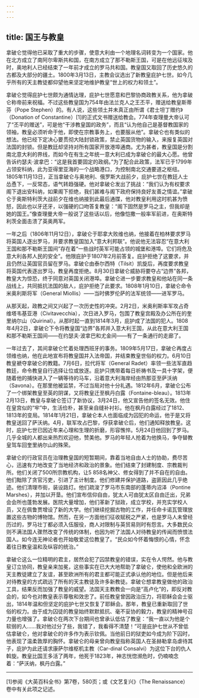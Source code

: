 ```yaml
---
---
---
```

title: 国王与教皇
---




拿破仑觉得他已采取了重大的步骤，使意大利由一个地理名词转变为一个国家。他在北方成立了南阿尔卑斯共和国，在南方成立了那不勒斯王国，可是在他远征埃及时，奥地利人已经结束了一年前才成立的罗马共和国。教皇国又取回了历史悠久的古都及大部分的疆土。1800年3月13日，主教会议选出了新教皇庇护七世。如今几乎所有的天主教徒都仰望他来坚定地维护教皇“世上的权力和领土”。

拿破仑觉得庇护七世颇为通情达理，庇护七世愿意和巴黎协商政教关系，他为拿破仑称帝前来祝福。不过这些教皇国为754年由法兰克人之王丕平，赠送给教皇斯蒂芬（Pope Stephen）的。有人说，这些领土并未真正由所谓《君士坦丁赠约》（Donation of Constantine）[1]的正式文书赠送给教会。774年查理曼大帝认可了“丕平的赠送”，可是他“干涉教皇国的政务”，而且“认为他自己是基督教国家的领袖，教皇必须听命于他，即使在宗教事务上，也要服从他”。拿破仑也有类似的想法。他已经下定决心要贯彻大陆封锁政策，禁止英国货物的输入，来报复英国对法国的封锁。但是教廷却坚持对所有国家开放港埠通商。尤为甚者，教皇国是分割南北意大利的界线，而如今在有生之年统一意大利已成为拿破仑的最大心愿。他曾告诉约瑟夫·波拿巴：“这是我首要固定的政纲。”为了配合此政策，法军已于1799年占领安科纳，此为亚得里亚海的一个战略港口，为控制南北交通要道之枢纽。1805年11月13日，正当拿破仑与奥地利、俄罗斯大战前夕，庇护七世在教廷人士怂恿下，一反常态，语气转趋强硬。他对拿破仑发出了挑战：“我们认为有权要求阁下退出安科纳，如果阁下拒绝，我们甚难与阁下政府保持良好友善之情谊。”拿破仑于奥斯特利茨大战前夕在维也纳接到此最后通牒，他对教皇利用这时机甚为愤怒，因此也以牙还牙，以强硬的口吻答复教皇：“阁下固然是罗马之主，但我却是她的国王。”像查理曼大帝一般说了这些话以后，他像恺撒一般率军前进，在奥斯特利茨全面击溃了英奥两军。

一年之后（1806年11月12日），拿破仑于耶拿大败维也纳，他接着在柏林要求罗马将英国人逐出罗马，并要求教皇国加入“意大利邦联”。他说他无法容忍“在意大利王国和那不勒斯王国间”存在着“一些战时英军可能占领的城堡和港埠。它们将危及意大利各邦人民的安全”。他限庇护于1807年2月前答复。庇护拒绝了这要求，并且仍然让英国官员留在罗马。拿破仑由泰尔西特（Tilsit）凯旋后，再度要求教皇将英国代表逐出罗马，教皇再度拒绝。8月30日拿破仑威胁将要夺占“边界”各邦，教皇大为惊恐，终于同意对英国关闭港埠。拿破仑进一步要求教皇和他站在同一条战线上，共同抵抗法国的敌人，庇护拒绝了此要求。1808年1月10日，拿破仑命令米奥利斯将军（General Miollis）——当时佛罗伦萨的法军统领——进军罗马。

从那天起，政教之间又兴起了一次历史性的冲突。2月2日，米奥利斯率军攻占奇维塔韦基亚港（Civitavecchia），次日进入罗马，包围了教皇宫殿及办公所在的奎里纳尔山（Quirinal）。从那时起一直到1814年3月，庇护成了法国的犯人。1808年4月2日，拿破仑下令将教皇国“边界”各邦并入意大利王国，从此在意大利王国和那不勒斯王国间——在约瑟夫·波拿巴和尤金间——有了一条通行的走廊了。

一年过去了，其间拿破仑忙着处理西班牙的事务。1809年5月17日，拿破仑再度占领维也纳，他在此地宣布将教皇国并入法帝国，并结束教皇世俗的权力。6月10日教皇褫夺拿破仑的教籍。7月6日，拉代将军（General Radet）率领一些法军直趋教廷，命令教皇自行选择让位或放逐。庇护只携带着每日祈祷书及一具十字架，便随着他的捕快进入了一辆等待的马车，沿着意大利海岸经由热那亚至萨沃纳（Savona）。在那里他被监禁，不过当局对他十分礼遇。1812年6月，拿破仑公布了一个绑架教皇至英的阴谋，又将教皇迁至枫丹白露（Fontaine-bleau）。1813年2月13日，教皇与拿破仑签订了新协议，3月24日，他又宣告他的签名无效。他住在皇宫似的“牢”中，生活俭朴，甚至亲自缝补衬衫。他在枫丹白露经过了1812、1813年的变局。1814年1月21日，拿破仑本人也面临成为囚犯的命运，他于是又将教皇送回了萨沃纳。4月，联军攻占巴黎，俘获拿破仑后，他们通知释放教皇。这时，庇护七世已因近年来心理和生理的折磨，形容憔悴。5月24日他回到了罗马。几乎全城的人都出来热烈欢迎他，赞美他。罗马的年轻人抢着为他换马，争夺替教皇驾车回奎里纳尔山的殊荣。

拿破仑的行政官员在治理教皇国的短暂期间，靠着当地自由人士的协助，费尽苦心，迅速有力地改变了当地经济和政治的景象。他们结束了封建制度、宗教裁判所。他们关闭了500所宗教机构，让5 858名神父、修女得到了并不自在的自由。他们黜除了贪官污吏，引进了主计制度。他们修建并保护道路，盗匪因此几乎绝迹。他们清理市街，装设路灯。他们疏浚了罗马市东南部的蓬蒂内沼泽（Pontine Marshes），并加以开垦。他们宣布信仰自由，犹太人可由犹太区自由迁出，兄弟会会所也蓬勃发展。医院大量增加，他们革新了狱政，成立学校，并充实学校人员，又在佩鲁贾增设了新的大学。他们继续挖掘古物的工作，并任命卡诺瓦管理放置这些古物的博物馆。然而，在另一方面他们征收赋税之严紧，也是罗马人未曾经历过的，罗马壮丁都必须入伍服役，商人对限制与英贸易则时有怨言。大多数民众则不满法国人骤然改变了传统的体制，也因为听了法国人对待教皇的传闻而愤恨法国人。如今连无神论者也开始敬爱这位教皇了。“民众如今怀着悔恨的心情，怀念着往日教皇温和及纵容的统治。”

拿破仑这么一位精明的君主，居然会犯了囚禁教皇的错误，实在令人愕然。他与教皇订立协同，教皇亲来加冕，这些事实在已大大地帮助了拿破仑，使他和全欧洲的天主教徒建立了友谊，甚至欧洲所有的君主都可能正式承认他的地位。但是他后来对待教皇的方式疏远了所有的天主教徒及许多新教徒。拿破仑想拿教皇做他的政治工具，结果反而加强了教皇的威望。法国天主教教会一向是“高卢化”的，即反对教会的，如今也对教皇表示尊敬和效忠了。前任教皇曾因政治压力，将耶稣会会士驱出，1814年温和但坚定的庇护七世又恢复了耶稣会。那年，教皇已重新取回了世俗的权力。由于成为囚徒的教皇始终默默抵抗、毫不妥协的毅力，教皇的精神号召力量也增强了。拿破仑在两次下台期间也曾承认低估了教皇：“我一直以为他是个软弱的人……我对他过分了些，我错了，我看得不清楚！”可是庇护七世从不曾低估拿破仑，他对拿破仑的许多作为表示钦佩。当他前日的狱吏如今成为阶下囚时，他表现了温柔敦厚的胸怀。拿破仑的母亲曾向教皇指称英国人在圣赫勒拿岛虐待其子，庇护为此还请求康萨尔维枢机主教（Car-dinal Consalvi）为这位下台的仇人斡旋。教皇比国王多活了两年，他死于1823年，神志恍惚濒危时，仍喃喃念着：“萨沃纳，枫丹白露。”



* * *



[1]参阅《大英百科全书》第7卷，580页；或《文艺复兴》（The Renaissance）卷中有关此项之记述。